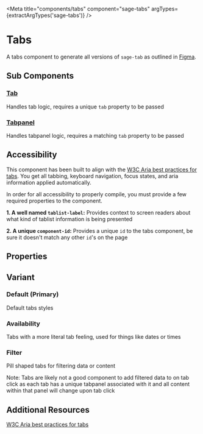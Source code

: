 


<Meta title="components/tabs" component="sage-tabs" argTypes={extractArgTypes('sage-tabs')} />

# Tabs

A tabs component to generate all versions of `sage-tab` as outlined in [Figma](https://www.figma.com/file/sMbtLUHSt2vfKgKjyQ3052/%F0%9F%A7%A9-Sage-components?node-id=488%3A43471&t=5FtThY98rugq7hGi-1).

## Sub Components

### [Tab](/docs/components-tabs-tab--default-story)

Handles tab logic, requires a unique `tab` property to be passed

### [Tabpanel](/docs/components-tabs-tabpanel--default-story)

Handles tabpanel logic, requires a matching `tab` property to be passed

## Accessibility

This component has been built to align with the [W3C Aria best practices for tabs](https://www.w3.org/WAI/ARIA/apg/patterns/tabs/). You get all tabbing, keyboard navigation, focus states, and aria information applied automatically.

In order for all accessibility to properly compile, you must provide a few required properties to the component. 

**1. A well named `tablist-label`:** Provides context to screen readers about what kind of tablist information is being presented

**2. A unique `component-id`:** Provides a unique `id` to the tabs component, be sure it doesn't match any other `id`'s on the page

## Properties

<ArgsTable of="sage-tabs" />

## Variant

### Default (Primary)

Default tabs styles

<Canvas>
  <Story story={stories.Primary} />
</Canvas>


### Availability

Tabs with a more literal tab feeling, used for things like dates or times

<Canvas>
  <Story story={stories.Availability} />
</Canvas>

### Filter

Pill shaped tabs for filtering data or content

Note: Tabs are likely not a good component to add filtered data to on tab click as each tab has a unique tabpanel associated with it and all content within that panel will change upon tab click

<Canvas>
  <Story story={stories.Filter} />
</Canvas>

## Additional Resources

[W3C Aria best practices for tabs](https://www.w3.org/WAI/ARIA/apg/patterns/tabs/)
